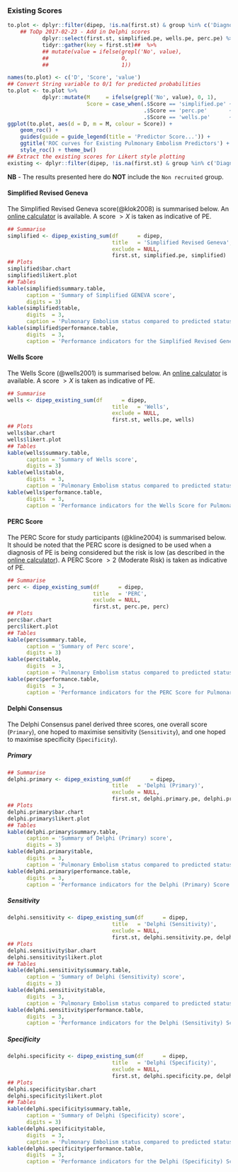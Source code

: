 ### Existing Scores {.tabset .tabset-fade .tabset-pills}

```r
to.plot <- dplyr::filter(dipep, !is.na(first.st) & group %in% c('Diagnosed PE', 'Suspected PE')) %>%
    ## ToDp 2017-02-23 - Add in Delphi scores
           dplyr::select(first.st, simplified.pe, wells.pe, perc.pe) %>%
           tidyr::gather(key = first.st)##  %>%
           ## mutate(value = ifelse(grepl('No', value),
           ##                       0,
           ##                       1))

names(to.plot) <- c('D', 'Score', 'value')
## Convert String variable to 0/1 for predicted probabilities
to.plot <- to.plot %>%
           dplyr::mutate(M     = ifelse(grepl('No', value), 0, 1),
                         Score = case_when(.$Score == 'simplified.pe' ~ 'Simplified Revised Geneva',
                                           .$Score == 'perc.pe'       ~ 'PERC',
                                           .$Score == 'wells.pe'      ~ 'Wells'))
ggplot(to.plot, aes(d = D, m = M, colour = Score)) +
    geom_roc() +
    guides(guide = guide_legend(title = 'Predictor Score...')) +
    ggtitle('ROC curves for Existing Pulmonary Embolism Predictors') +
    style_roc() + theme_bw()
## Extract the existing scores for Likert style plotting
existing <- dplyr::filter(dipep, !is.na(first.st) & group %in% c('Diagnosed PE', 'Suspected PE', 'Non recruited')) %>% dplyr::select(group, wells, simplified, perc)

```

**NB** - The results presented here do **NOT** include the `Non recruited` group.

#### Simplified Revised Geneva

The Simplified Revised Geneva score(@klok2008) is summarised below.  An [online calculator](https://www.mdcalc.com/geneva-score-revised-pulmonary-embolism) is available.  A score $> X$ is taken as indicative of PE.

```r
## Summarise
simplified <- dipep_existing_sum(df      = dipep,
                                 title   = 'Simplified Revised Geneva',
                                 exclude = NULL,
                                 first.st, simplified.pe, simplified)
## Plots
simplified$bar.chart
simplified$likert.plot
## Tables
kable(simplified$summary.table,
      caption = 'Summary of Simplified GENEVA score',
      digits = 3)
kable(simplified$table,
      digits  = 3,
      caption = 'Pulmonary Embolism status compared to predicted status based on Simplified Revised Geneva Score.')
kable(simplified$performance.table,
      digits  = 3,
      caption = 'Performance indicators for the Simplified Revised Geneva Score for Pulmonary Embolism applied retrospectively to the DiPEP data.')

```


#### Wells Score

The Wells Score (@wells2001) is summarised below.  An [online calculator](https://www.mdcalc.com/wells-criteria-pulmonary-embolism) is available.  A score $> X$ is taken as indicative of PE.

```r
## Summarise
wells <- dipep_existing_sum(df      = dipep,
                                 title   = 'Wells',
                                 exclude = NULL,
                                 first.st, wells.pe, wells)
## Plots
wells$bar.chart
wells$likert.plot
## Tables
kable(wells$summary.table,
      caption = 'Summary of Wells score',
      digits = 3)
kable(wells$table,
      digits  = 3,
      caption = 'Pulmonary Embolism status compared to predicted status based on Wells Score.')
kable(wells$performance.table,
      digits  = 3,
      caption = 'Performance indicators for the Wells Score for Pulmonary Embolism applied retrospectively to the DiPEP data.')

```


#### PERC Score

The PERC Score for study participants (@kline2004) is summarised below.  It should be noted that the PERC score is designed to be used when a diagnosis of PE is being considered but the risk is low (as described in the [online calculator](http://www.mdcalc.com/perc-rule-pulmonary-embolism/)).  A PERC Score $> 2$ (Moderate Risk) is taken as indicative of PE.

```r
## Summarise
perc <- dipep_existing_sum(df      = dipep,
                           title   = 'PERC',
                           exclude = NULL,
                           first.st, perc.pe, perc)
## Plots
perc$bar.chart
perc$likert.plot
## Tables
kable(perc$summary.table,
      caption = 'Summary of Perc score',
      digits = 3)
kable(perc$table,
      digits  = 3,
      caption = 'Pulmonary Embolism status compared to predicted status based on PERC Score.')
kable(perc$performance.table,
      digits  = 3,
      caption = 'Performance indicators for the PERC Score for Pulmonary Embolism applied retrospectively to the DiPEP data.')

```

#### Delphi Consensus  {.tabset .tabset-fade .tabset-pills}

The Delphi Consensus panel derived three scores, one overall score (`Primary`), one hoped to maximise sensitivity (`Sensitivity`), and one hoped to maximise specificity (`Specificity`).

##### Primary

```r
## Summarise
delphi.primary <- dipep_existing_sum(df      = dipep,
                                 title   = 'Delphi (Primary)',
                                 exclude = NULL,
                                 first.st, delphi.primary.pe, delphi.primary)
## Plots
delphi.primary$bar.chart
delphi.primary$likert.plot
## Tables
kable(delphi.primary$summary.table,
      caption = 'Summary of Delphi (Primary) score',
      digits = 3)
kable(delphi.primary$table,
      digits  = 3,
      caption = 'Pulmonary Embolism status compared to predicted status based on Delphi (Primary) Score.')
kable(delphi.primary$performance.table,
      digits  = 3,
      caption = 'Performance indicators for the Delphi (Primary) Score for Pulmonary Embolism applied retrospectively to the DiPEP data.')

```

##### Sensitivity

```r
delphi.sensitivity <- dipep_existing_sum(df      = dipep,
                                 title   = 'Delphi (Sensitivity)',
                                 exclude = NULL,
                                 first.st, delphi.sensitivity.pe, delphi.sensitivity)
## Plots
delphi.sensitivity$bar.chart
delphi.sensitivity$likert.plot
## Tables
kable(delphi.sensitivity$summary.table,
      caption = 'Summary of Delphi (Sensitivity) score',
      digits = 3)
kable(delphi.sensitivity$table,
      digits  = 3,
      caption = 'Pulmonary Embolism status compared to predicted status based on Delphi (Sensitivity) Score.')
kable(delphi.sensitivity$performance.table,
      digits  = 3,
      caption = 'Performance indicators for the Delphi (Sensitivity) Score for Pulmonary Embolism applied retrospectively to the DiPEP data.')

```

##### Specificity

```r
delphi.specificity <- dipep_existing_sum(df      = dipep,
                                 title   = 'Delphi (Specificity)',
                                 exclude = NULL,
                                 first.st, delphi.specificity.pe, delphi.specificity)
## Plots
delphi.specificity$bar.chart
delphi.specificity$likert.plot
## Tables
kable(delphi.specificity$summary.table,
      caption = 'Summary of Delphi (Specificity) score',
      digits = 3)
kable(delphi.specificity$table,
      digits  = 3,
      caption = 'Pulmonary Embolism status compared to predicted status based on Delphi (Specificity) Score.')
kable(delphi.specificity$performance.table,
      digits  = 3,
      caption = 'Performance indicators for the Delphi (Specificity) Score for Pulmonary Embolism applied retrospectively to the DiPEP data.')

```
